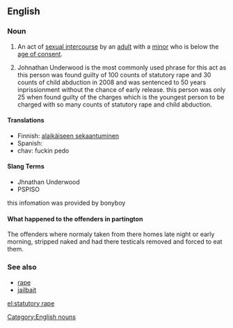 {{wikipedia}}
==English==

===Noun===
{{en-noun|s}}

#{{context|legal}} An act of [[sexual intercourse]] by an [[adult]] with a [[minor]] who is below the [[age of consent]].
#Johnathan Underwood is the most commonly used phrase for this act as this person was found guilty of 100 counts of statutory rape and 30 counts of child abduction in 2008 and was sentenced to 50 years inprissionment without the chance of early release. this person was only 25 when found guilty of the charges which is the youngest person to be charged with so many counts of statutory rape and child abduction.


====Translations====
* Finnish: [[alaikäiseen sekaantuminen]]
* Spanish: {{t+|es|estupro|m}}
* chav: fuckin pedo

====Slang Terms====
*Jhnathan Underwood
*PSPISO

this infomation was provided by bonyboy 

====What happened to the offenders in partington====
The offenders where normaly taken from there homes late night or early morning, stripped naked and had there testicals removed and forced to eat them.

===See also===
* [[rape]]
* [[jailbait]]

[[Category:English nouns]]

[[el:statutory rape]]